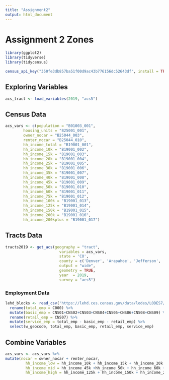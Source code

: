 ```yaml
---
title: "Assignment2"
output: html_document
---
```

# Assignment 2 Zones

```r
library(ggplot2)
library(tidyverse)
library(tidycensus)
```

```r
census_api_key("350fe3db857ba51f00d9ac43b776156dc52643df", install = TRUE)
```

## Exploring Variables
```r
acs_tract <- load_variables(2019, "acs5")
```
## Census Data
```r
acs_vars <- c(population = "B01003_001", 
        housing_units = "B25001_001", 
        owner_nocar = "B25044_003",
        renter_nocar = "B25044_010",
        hh_income_total = "B19001_001",
        hh_income_10k = "B19001_002",
        hh_income_15k = "B19001_003",
        hh_income_20k = "B19001_004",
        hh_income_25k = "B19001_005",
        hh_income_30k = "B19001_006",
        hh_income_35k = "B19001_007",
        hh_income_40k = "B19001_008",
        hh_income_45k = "B19001_009",
        hh_income_50k = "B19001_010",
        hh_income_60k = "B19001_011",
        hh_income_75k = "B19001_012",
        hh_income_100k = "B19001_013",
        hh_income_125k = "B19001_014",
        hh_income_150k = "B19001_015",
        hh_income_200k = "B19001_016",
        hh_income_200kplus = "B19001_017")
```

## Tracts Data
```r
tracts2019 <- get_acs(geography = "tract", 
                        variables = acs_vars,
                        state = 'CO',
                        county = c('Denver', 'Arapahoe', 'Jefferson', 'Adams', 'Douglas', 'Gilpin', 'Clear Creek', 'Elbert', 'Park', 'Broomfield'),
                        output = "wide",
                        geometry = TRUE,
                        year  = 2019,
                        survey = "acs5")
```

### Employment Data
```r
lehd_blocks <- read_csv('https://lehd.ces.census.gov/data/lodes/LODES7/co/wac/co_wac_S000_JT00_2019.csv.gz', show_col_types = FALSE) %>%
  rename(total_emp = C000) %>%
  mutate(basic_emp = CNS01+CNS02+CNS03+CNS04+CNS05+CNS06+CNS08+CNS09) %>%
  rename(retail_emp = CNS07) %>%
  mutate(service_emp = total_emp - basic_emp - retail_emp) %>%
  select(w_geocode, total_emp, basic_emp, retail_emp, service_emp)
```

## Combine Variables
```r
acs_vars <- acs_vars %>%
mutate(nocar = owner_nocar + renter_nocar,
         hh_income_low = hh_income_10k + hh_income_15k + hh_income_20k + hh_income_30k + hh_income_35k + hh_income_40k,
         hh_income_mid = hh_income_45k +hh_income_50k + hh_income_60k + hh_income_75k + hh_income_100k,
         hh_income_high = hh_income_125k + hh_income_150k + hh_income_200k + hh_income_200kplus)
```

